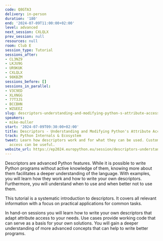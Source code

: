 ```yaml
---
code: Q8GTA3
delivery: in-person
duration: '180'
end: '2024-07-09T11:00:00+02:00'
level: advanced
next_session: CXLQLX
prev_session: null
resources: null
room: Club E
session_type: Tutorial
sessions_after:
- CL3NZ9
- LKJU9G
- UR9KUK
- CXLQLX
- 98KBZM
sessions_before: []
sessions_in_parallel:
- V3C9ED
- XLXNGG
- 77T3JS
- BCCBHN
- WZGEEZ
slug: descriptors-understanding-and-modifying-python-s-attribute-access
speakers:
- mike-muller
start: '2024-07-09T09:30:00+02:00'
title: Descriptors - Understanding and Modifying Python's Attribute Access
track: Python Internals & Ecosystem
tweet: Learn how descriptors work and for what they can be used. Customizing attribute
  access can be useful.
website_url: https://ep2024.europython.eu/session/descriptors-understanding-and-modifying-python-s-attribute-access
---
```


Descriptors are advanced Python features.
While it is possible to write Python programs without active knowledge of them,
knowing more about them facilitates a deeper understanding of the language.
With examples, you will learn how they work and how to write your own
descriptors.
Furthermore, you will understand when to use and when better not to use them.

This tutorial is a systematic introduction to descriptors.
It covers all relevant information with a focus on practical applications for
common tasks.

In hand-on sessions you will learn how to write your own descriptors that adapt
attribute access to your needs.
Use cases provide working code that can serve as a basis for your own solutions.
You will gain a deeper understanding of more advanced concepts that can help
to write better programs.
